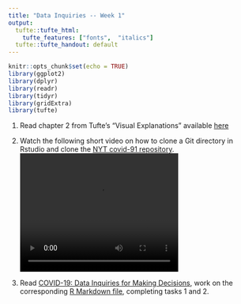 ```yaml
---
title: "Data Inquiries -- Week 1"
output:
  tufte::tufte_html: 
    tufte_features: ["fonts",  "italics"]
  tufte::tufte_handout: default
---
```


```r
knitr::opts_chunk$set(echo = TRUE)
library(ggplot2)
library(dplyr)
library(readr)
library(tidyr)
library(gridExtra)
library(tufte)
```

1. Read chapter 2 from Tufte's "Visual Explanations" available [here](https://kathep.com/tools/readings/visual-and-statistical-thinking-displays-of-evidence-for-making-decisions/)

2. Watch the following short video on how to clone a Git directory in Rstudio and clone the [NYT covid-91 repository](https://github.com/nytimes/covid-19-data).
<video width="320" height="240" controls>
  <source src="CloneGitRstudio.mp4" type="video/mp4">
</video>


3. Read [COVID-19: Data Inquiries for Making Decisions](COVIDemergency.html), work on the corresponding [R Markdown file](COVIDemergency.Rmd), completing tasks 1 and 2.


